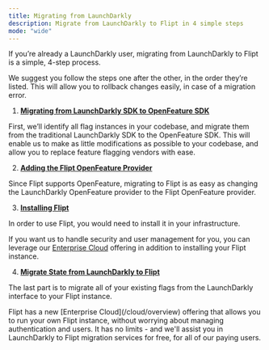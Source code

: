 ```yaml
---
title: Migrating from LaunchDarkly
description: Migrate from LaunchDarkly to Flipt in 4 simple steps
mode: "wide"
---
```


If you’re already a LaunchDarkly user, migrating from LaunchDarkly to Flipt is a simple, 4-step process.

We suggest you follow the steps one after the other, in the order they’re listed. This will allow you to rollback changes easily, in case of a migration error.

1. [**Migrating from LaunchDarkly SDK to OpenFeature SDK**](/guides/migration/launchdarkly/openfeature)

First, we’ll identify all flag instances in your codebase, and migrate them
from the traditional LaunchDarkly SDK to the OpenFeature SDK. This will
enable us to make as little modifications as possible to your codebase, and
allow you to replace feature flagging vendors with ease.

2. [**Adding the Flipt OpenFeature Provider**](/guides/migration/launchdarkly/flipt#adding-the-flipt-openfeature-provider)

Since Flipt supports OpenFeature, migrating to Flipt is as easy as changing
the LaunchDarkly OpenFeature provider to the Flipt OpenFeature provider.

3. [**Installing Flipt**](/guides/migration/launchdarkly/flipt#installing-flipt)

In order to use Flipt, you would need to install it in your infrastructure.

If you want us to handle security and user management for you, you can
leverage our [Enterprise Cloud](/cloud/overview) offering in addition to installing your Flipt
instance.

4. [**Migrate State from LaunchDarkly to Flipt**](/guides/migration/launchdarkly/flipt#migrate-state-from-launchdarkly-to-flipt)

The last part is to migrate all of your existing flags from the LaunchDarkly
interface to your Flipt instance.

<Tip>
  Flipt has a new [Enterprise Cloud](/cloud/overview) offering that allows you to run your
  own Flipt instance, without worrying about managing authentication and users.
  It has no limits - and we'll assist you in LaunchDarkly to Flipt migration
  services for free, for all of our paying users.
</Tip>
